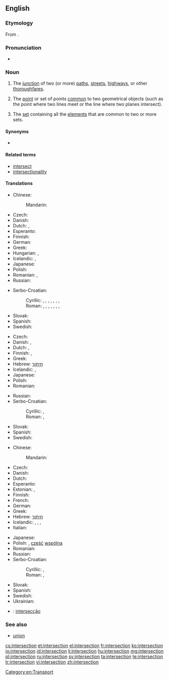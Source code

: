 ==English==
{{wikipedia}}

===Etymology===
From {{etyl|la}} {{term|intersectio|intersectiō|lang=la}}.

===Pronunciation===
* {{IPA|/ˈɪntərˌsɛkʃən/}}

===Noun===
{{en-noun}}

# The [[junction]] of two (or more) [[path]]s, [[street]]s, [[highway]]s, or other [[thoroughfare]]s.
# {{geometry}} The [[point]] or set of points [[common]] to two geometrical objects (such as the point where two lines meet or the line where two planes intersect).
# {{set theory}} The [[set]] containing all the [[element]]s that are common to two or more sets.

====Synonyms====
* {{sense|junction of paths}} {{l|en|crossroads}}

====Related terms====
* [[intersect]]
* [[intersectionality]]

====Translations====
{{trans-top|junction of two or more paths, etc}}
* Chinese:
*: Mandarin: {{t|cmn|交差点|sc=Hani}}
* Czech: {{t-|cs|křižovatka|f}}
* Danish: {{t-|da|kryds|n}}
* Dutch: {{t+|nl|kruising|f}}, {{t+|nl|kruispunt|m}}
* Esperanto: {{t-|eo|kruciĝo|xs=Esperanto}}
* Finnish: {{t-|fi|risteys}}
* German: {{t|de|Kreuzung|f}}
* Greek: {{t+|el|διασταύρωση|f}}
* Hungarian: {{t|hu|útkereszteződés}}, {{t|hu|csomópont}}
* Icelandic: {{t|is|vegamót|n|p}}, {{t+|is|gatnamót|n|p}}
* Japanese: {{t|ja|交差点|tr=こうさてん, kousaten}}
* Polish: {{t+|pl|skrzyżowanie|n}}
* Romanian: {{t|ro|intersecție|f}}, {{t|ro|intersectare|f}}
* Russian: {{t+|ru|перекрёсток|m|tr=p'er'ekr'óstok}}
{{trans-mid}}
* Serbo-Croatian:
*: Cyrillic: {{t|sh|крижање|n|alt=кри́жа̄ње|sc=Cyrl|xs=Serbo-Croatian}}, {{t|sh|раскршће|n|alt=ра́скр̄шће|sc=Cyrl|xs=Serbo-Croatian}}, {{t|sh|раскрсница|f|alt=ра́скрсница|sc=Cyrl|xs=Serbo-Croatian}}, {{t|sh|раскрижје|n|alt=ра́скрӣжје|sc=Cyrl|xs=Serbo-Croatian}}, {{t|sh|крижиште|n|alt=крѝжӣште|sc=Cyrl|xs=Serbo-Croatian}}, {{t|sh|крижопут|m|alt=крижо̀пӯт|sc=Cyrl|xs=Serbo-Croatian}}, {{t|sh|крижопуће|n|alt=крижо̀пӯће|sc=Cyrl|xs=Serbo-Croatian}}, {{t|sh|крстопуће|n|alt=крсто̀пӯће|sc=Cyrl|xs=Serbo-Croatian}}
*: Roman: {{t|sh|križanje|n|alt=krížānje|xs=Serbo-Croatian}}, {{t|sh|raskršće|n|alt=ráskr̄šće|xs=Serbo-Croatian}}, {{t|sh|raskrsnica|f|alt=ráskrsnica|xs=Serbo-Croatian}}, {{t|sh|raskrižje|n|alt=ráskrīžje|xs=Serbo-Croatian}}, {{t|sh|križište|n|alt=krìžīšte|xs=Serbo-Croatian}}, {{t|sh|križoput|m|alt=križòpūt|xs=Serbo-Croatian}}, {{t|sh|križopuće|n|alt=križòpūće|xs=Serbo-Croatian}}, {{t|sh|krstopuće|n|alt=krstòpūće|xs=Serbo-Croatian}}
* Slovak: {{t|sk|križovatka|f}}
* Spanish: {{t-|es|cruce|m}}
* Swedish: {{t-|sv|korsning|c}}
{{trans-bottom}}

{{trans-top|in geometry}}
* Czech: {{t-|cs|průsečík|m}}
* Danish: {{t|da|skæring}}, {{t|da|skæringspunkt|n}}
* Dutch: {{t+|nl|kruispunt|m}}, {{t|nl|doorsnijding|f}}
* Finnish: {{t-|fi|leikkauspiste}}, {{t-|fi|leikkaus}}
* Greek: {{t+|el|τομή|f}}
* Hebrew: [[חיתוך]]
* Icelandic: {{t|is|sniðmengi|n}}, {{qualifier|a single point of intersection}} {{t|is|skurðpunktur|m}}
* Japanese: {{t|ja|交点|tr=こうてん, kouten}}
* Polish: {{t|pl|punkt przecięcia|m}}
* Romanian: {{t|ro|intersecție|f}}
{{trans-mid}}
* Russian: {{t|ru|пересечение|n|tr=p'er'es'ečénije}}
* Serbo-Croatian:
*: Cyrillic: {{qualifier|Ekavian}} {{t|sh|пресек|m|alt=пре́сек|sc=Cyrl|xs=Serbo-Croatian}}, {{qualifier|Ijekavian}} {{t|sh|пресјек|m|alt=пре́сјек|sc=Cyrl|xs=Serbo-Croatian}}
*: Roman: {{qualifier|Ekavian}} {{t|sh|presek|m|alt=prések|xs=Serbo-Croatian}}, {{qualifier|Ijekavian}} {{t|sh|presjek|m|alt=présjek|xs=Serbo-Croatian}}
* Slovak: {{t|sk|priesečník|m}}
* Spanish: {{t+|es|intersección|f}}
* Swedish: {{t|sv|skärning|c}}
{{trans-bottom}}

{{trans-top|in set theory}}
* Chinese:
*: Mandarin: {{t-|cmn|交集|tr=jiāojí|sc=Hani}}
* Czech: {{t-|cs|průnik|m}}
* Danish: {{t|da|fællesmængde|c}}
* Dutch: {{t+|nl|doorsnede}}
* Esperanto: {{t|eo|komunaĵo|xs=Esperanto}}
* Estonian: {{t|et|ühisosa}}, {{t|et|lõige}}
* Finnish: {{t-|fi|leikkaus}}
* French: {{t+|fr|intersection|f}}
* German: {{t+|de|Durchschnitt}}
* Greek: {{t+|el|τομή|f|tr=tomí}}
* Hebrew: [[חיתוך]]
* Icelandic: {{t|is|sniðmengi|n}}, {{t|is|snið|n}}, {{t|is|skurðmengi|n}}, {{t|is|skarmengi|n}}
* Italian: {{t+|it|intersezione|f}}
{{trans-mid}}
* Japanese: {{t-|ja|積集合|tr=せきしゅうごう, sekishūgou}}
* Polish: {{t-|pl|przekrój|m}}, [[część]] [[wspólny|wspólna]] {{f}}
* Romanian: {{t|ro|intersecție|f}}
* Russian: {{t|ru|пересечение|n|tr=p'er'es'ečénije}}
* Serbo-Croatian:
*: Cyrillic: {{qualifier|Ekavian}} {{t|sh|пресек|m|alt=пре́сек|sc=Cyrl|xs=Serbo-Croatian}}, {{qualifier|Ijekavian}} {{t|sh|пресјек|m|alt=пре́сјек|sc=Cyrl|xs=Serbo-Croatian}}
*: Roman: {{qualifier|Ekavian}} {{t|sh|presek|m|alt=prések|xs=Serbo-Croatian}}, {{qualifier|Ijekavian}} {{t|sh|presjek|m|alt=présjek|xs=Serbo-Croatian}}
* Slovak: {{t|sk|prienik|m}}
* Spanish: {{t+|es|intersección|f}}
* Swedish: {{t+|sv|snitt|n}}
* Ukrainian: {{t|uk|перетин множин|tr=peretin množin|xs=Ukrainian}}
{{trans-bottom}}

{{checktrans-top}}
* {{ttbc|pt}}: [[intersecção]] {{f}}
{{trans-bottom}}

===See also===
* [[union]]

[[Category:en:Transport]]

[[cs:intersection]]
[[et:intersection]]
[[el:intersection]]
[[fr:intersection]]
[[ko:intersection]]
[[io:intersection]]
[[id:intersection]]
[[li:intersection]]
[[hu:intersection]]
[[mg:intersection]]
[[pl:intersection]]
[[ru:intersection]]
[[sv:intersection]]
[[ta:intersection]]
[[te:intersection]]
[[tr:intersection]]
[[vi:intersection]]
[[zh:intersection]]
